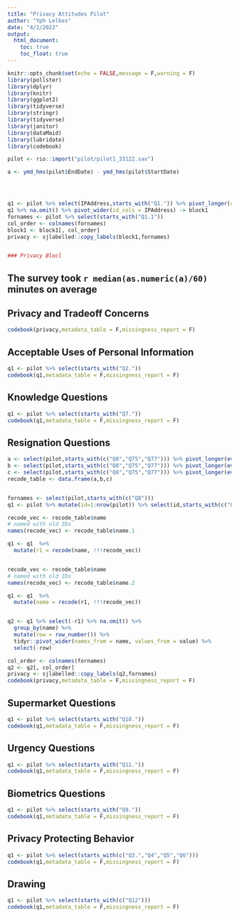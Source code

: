 ```yaml
---
title: "Privacy Attitudes Pilot"
author: "Yph Lelkes"
date: "4/1/2022"
output:
  html_document:
    toc: true
    toc_float: true
---
```


```r
knitr::opts_chunk$set(echo = FALSE,message = F,warning = F)
library(pollster)
library(dplyr)
library(knitr)
library(ggplot2)
library(tidyverse)
library(stringr)
library(tidyverse)
library(janitor)
library(dataMaid)
library(lubridate)
library(codebook)

pilot <- rio::import("pilot/pilot1_33122.sav")

a <- ymd_hms(pilot$EndDate) - ymd_hms(pilot$StartDate)




q1 <- pilot %>% select(IPAddress,starts_with("Q1.")) %>% pivot_longer(cols = 2:ncol(.)) %>%  mutate(name=str_replace(name,"Q1.2","Q1.1")) %>%  mutate(name=str_replace(name,"Q1.3","Q1.1"))
q1 %>% na.omit() %>% pivot_wider(id_cols = IPAddress) -> block1
fornames <- pilot %>% select(starts_with("Q1.1"))
col_order <- colnames(fornames)
block1 <- block1[, col_order]
privacy <- sjlabelled::copy_labels(block1,fornames)


### Privacy Blocl
```

## The survey took `r median(as.numeric(a)/60)` minutes on average



## Privacy and Tradeoff Concerns
```r
codebook(privacy,metadata_table = F,missingness_report = F)

```

## Acceptable Uses of Personal Information
```r

q1 <- pilot %>% select(starts_with("Q2.")) 
codebook(q1,metadata_table = F,missingness_report = F)
```

## Knowledge Questions
```r
q1 <- pilot %>% select(starts_with("Q7.")) 
codebook(q1,metadata_table = F,missingness_report = F)
```

## Resignation Questions
```r

a <- select(pilot,starts_with(c("Q8","Q75","Q77"))) %>% pivot_longer(everything()) %>% slice(1:19) %>% select(name)
b <- select(pilot,starts_with(c("Q8","Q75","Q77"))) %>% pivot_longer(everything()) %>% slice(20:38) %>% select(name)
c <- select(pilot,starts_with(c("Q8","Q75","Q77"))) %>% pivot_longer(everything()) %>% slice(39:57) %>% select(name)
recode_table <- data.frame(a,b,c)


fornames <- select(pilot,starts_with(c("Q8")))
q1 <- pilot %>% mutate(id=1:nrow(pilot)) %>% select(id,starts_with(c("Q8","Q75","Q77"))) %>% pivot_longer(cols = 2:ncol(.))

recode_vec <- recode_table$name
# named with old IDs
names(recode_vec) <- recode_table$name.1

q1 <- q1  %>% 
  mutate(r1 = recode(name, !!!recode_vec))


recode_vec <- recode_table$name
# named with old IDs
names(recode_vec) <- recode_table$name.2

q1 <- q1  %>% 
  mutate(name = recode(r1, !!!recode_vec))


q2 <- q1 %>% select(-r1) %>% na.omit() %>%
  group_by(name) %>%
  mutate(row = row_number()) %>%
  tidyr::pivot_wider(names_from = name, values_from = value) %>%
  select(-row)

col_order <- colnames(fornames)
q2 <- q2[, col_order]
privacy <- sjlabelled::copy_labels(q2,fornames)
codebook(privacy,metadata_table = F,missingness_report = F)

```

## Supermarket Questions
```r
q1 <- pilot %>% select(starts_with("Q10.")) 
codebook(q1,metadata_table = F,missingness_report = F)
```

## Urgency Questions
```r
q1 <- pilot %>% select(starts_with("Q11.")) 
codebook(q1,metadata_table = F,missingness_report = F)
```

## Biometrics Questions
```r
q1 <- pilot %>% select(starts_with("Q9.")) 
codebook(q1,metadata_table = F,missingness_report = F)
```

## Privacy Protecting Behavior
```r
q1 <- pilot %>% select(starts_with(c("Q3.","Q4","Q5","Q6"))) 
codebook(q1,metadata_table = F,missingness_report = F)
```

## Drawing
```r
q1 <- pilot %>% select(starts_with(c("Q12"))) 
codebook(q1,metadata_table = F,missingness_report = F)
```


